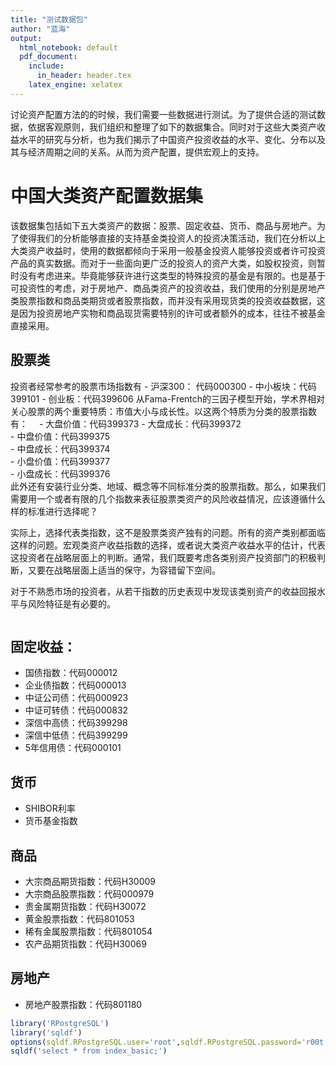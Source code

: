 ```yaml
---
title: "测试数据包"
author: "蓝海"
output:
  html_notebook: default
  pdf_document:
    include:
      in_header: header.tex
    latex_engine: xelatex
---
```


讨论资产配置方法的的时候，我们需要一些数据进行测试。为了提供合适的测试数据，依据客观原则，我们组织和整理了如下的数据集合。同时对于这些大类资产收益水平的研究与分析，也为我们揭示了中国资产投资收益的水平、变化、分布以及其与经济周期之间的关系。从而为资产配置，提供宏观上的支持。

# 中国大类资产配置数据集

该数据集包括如下五大类资产的数据：股票、固定收益、货币、商品与房地产。为了使得我们的分析能够直接的支持基金类投资人的投资决策活动，我们在分析以上大类资产收益时，使用的数据都倾向于采用一般基金投资人能够投资或者许可投资产品的真实数据。而对于一些面向更广泛的投资人的资产大类，如股权投资，则暂时没有考虑进来。毕竟能够获许进行这类型的特殊投资的基金是有限的。也是基于可投资性的考虑，对于房地产、商品类资产的投资收益，我们使用的分别是房地产类股票指数和商品类期货或者股票指数，而并没有采用现货类的投资收益数据，这是因为投资房地产实物和商品现货需要特别的许可或者额外的成本，往往不被基金直接采用。

## 股票类

投资者经常参考的股票市场指数有
  - 沪深300： 代码000300
  - 中小板块：代码399101
  - 创业板：代码399606
从Fama-Frentch的三因子模型开始，学术界相对关心股票的两个重要特质：市值大小与成长性。以这两个特质为分类的股票指数有：
　- 大盘价值：代码399373
  - 大盘成长：代码399372	
  - 中盘价值：代码399375	
  - 中盘成长：代码399374	
  - 小盘价值：代码399377	
  - 小盘成长：代码399376	
此外还有安装行业分类、地域、概念等不同标准分类的股票指数。那么，如果我们需要用一个或者有限的几个指数来表征股票类资产的风险收益情况，应该遵循什么样的标准进行选择呢？

实际上，选择代表类指数，这不是股票类资产独有的问题。所有的资产类别都面临这样的问题。宏观类资产收益指数的选择，或者说大类资产收益水平的估计，代表这投资者在战略层面上的判断。通常，我们既要考虑各类别资产投资部门的积极判断，又要在战略层面上适当的保守，为容错留下空间。

对于不熟悉市场的投资者，从若干指数的历史表现中发现该类别资产的收益回报水平与风险特征是有必要的。

```r

```

## 固定收益：
  - 国债指数：代码000012
  - 企业债指数：代码000013
  - 中证公司债：代码000923
  - 中证可转债：代码000832
  - 深信中高债：代码399298
  - 深信中低债：代码399299
  - 5年信用债：代码000101

## 货币
  - SHIBOR利率
  - 货币基金指数

## 商品
  - 大宗商品期货指数：代码H30009
  - 大宗商品股票指数：代码000979
  - 贵金属期货指数：代码H30072
  - 黄金股票指数：代码801053
  - 稀有金属股票指数：代码801054
  - 农产品期货指数：代码H30069

## 房地产
  - 房地产股票指数：代码801180

```r
library('RPostgreSQL')
library('sqldf')
options(sqldf.RPostgreSQL.user='root',sqldf.RPostgreSQL.password='r00t',sqldf.RPostgreSQL.dbname='finance',sqldf.RPostgreSQL.host='localhost',sqldf.RPostgreSQL.port=5432)
sqldf('select * from index_basic;')

```

